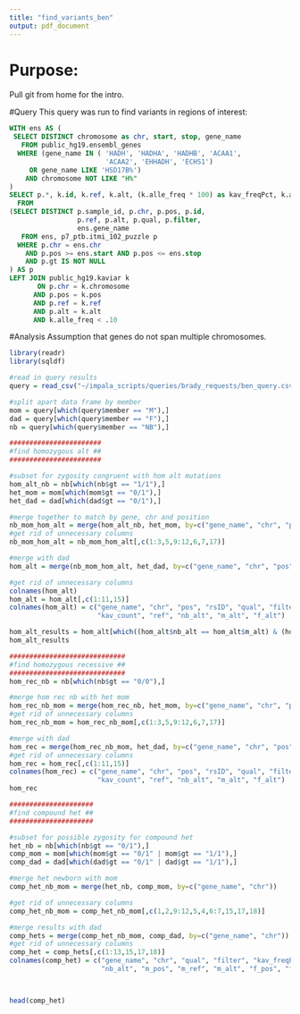 ```yaml
---
title: "find_variants_ben"
output: pdf_document
---
```

# Purpose: 
Pull git from home for the intro. 

#Query
This query was run to find variants in regions of interest: 
```sql
WITH ens AS (
 SELECT DISTINCT chromosome as chr, start, stop, gene_name
   FROM public_hg19.ensembl_genes
  WHERE (gene_name IN ( 'HADH', 'HADHA', 'HADHB', 'ACAA1',
                        'ACAA2', 'EHHADH', 'ECHS1')
     OR gene_name LIKE 'HSD17B%')
    AND chromosome NOT LIKE "H%"
)
SELECT p.*, k.id, k.ref, k.alt, (k.alle_freq * 100) as kav_freqPct, k.alle_cnt as kav_count
  FROM
(SELECT DISTINCT p.sample_id, p.chr, p.pos, p.id,
                 p.ref, p.alt, p.qual, p.filter,
                 ens.gene_name
   FROM ens, p7_ptb.itmi_102_puzzle p
  WHERE p.chr = ens.chr
    AND p.pos >= ens.start AND p.pos <= ens.stop
    AND p.gt IS NOT NULL
) AS p
LEFT JOIN public_hg19.kaviar k
       ON p.chr = k.chromosome
      AND p.pos = k.pos
      AND p.ref = k.ref
      AND p.alt = k.alt
      AND k.alle_freq < .10
```

#Analysis 
Assumption that genes do not span multiple chromosomes. 

```r
library(readr)
library(sqldf)

#read in query results
query = read_csv("~/impala_scripts/queries/brady_requests/ben_query.csv")

#split apart data frame by member
mom = query[which(query$member == "M"),]
dad = query[which(query$member == "F"),]
nb = query[which(query$member == "NB"),]

#######################
#find homozygous alt ##
#######################

#subset for zygosity congruent with hom alt mutations
hom_alt_nb = nb[which(nb$gt == "1/1"),]
het_mom = mom[which(mom$gt == "0/1"),]
het_dad = dad[which(dad$gt == "0/1"),]

#merge together to match by gene, chr and position
nb_mom_hom_alt = merge(hom_alt_nb, het_mom, by=c("gene_name", "chr", "pos"))
#get rid of unnecessary columns
nb_mom_hom_alt = nb_mom_hom_alt[,c(1:3,5,9:12,6,7,17)]

#merge with dad
hom_alt = merge(nb_mom_hom_alt, het_dad, by=c("gene_name", "chr", "pos"))

#get rid of unnecessary columns
colnames(hom_alt)
hom_alt = hom_alt[,c(1:11,15)]
colnames(hom_alt) = c("gene_name", "chr", "pos", "rsID", "qual", "filter", "kav_freqPct", 
                      "kav_count", "ref", "nb_alt", "m_alt", "f_alt")

hom_alt_results = hom_alt[which((hom_alt$nb_alt == hom_alt$m_alt) & (hom_alt$nb_alt == hom_alt$f_alt)),]
hom_alt_results

#############################
#find homozygous recessive ##
#############################
hom_rec_nb = nb[which(nb$gt == "0/0"),]

#merge hom rec nb with het mom
hom_rec_nb_mom = merge(hom_rec_nb, het_mom, by=c("gene_name", "chr", "pos"))
#get rid of unnecessary columns
hom_rec_nb_mom = hom_rec_nb_mom[,c(1:3,5,9:12,6,7,17)]

#merge with dad
hom_rec = merge(hom_rec_nb_mom, het_dad, by=c("gene_name", "chr", "pos"))
#get rid of unnecessary columns
hom_rec = hom_rec[,c(1:11,15)]
colnames(hom_rec) = c("gene_name", "chr", "pos", "rsID", "qual", "filter", "kav_freqPct", 
                      "kav_count", "ref", "nb_alt", "m_alt", "f_alt")
hom_rec

#####################
#find compound het ##
#####################

#subset for possible zygosity for compound het
het_nb = nb[which(nb$gt == "0/1"),]
comp_mom = mom[which(mom$gt == "0/1" | mom$gt == "1/1"),]
comp_dad = dad[which(dad$gt == "0/1" | dad$gt == "1/1"),]

#merge het newborn with mom
comp_het_nb_mom = merge(het_nb, comp_mom, by=c("gene_name", "chr"))

#get rid of unnecessary columns
comp_het_nb_mom = comp_het_nb_mom[,c(1,2,9:12,5,4,6:7,15,17,18)]

#merge results with dad
comp_hets = merge(comp_het_nb_mom, comp_dad, by=c("gene_name", "chr"))
#get rid of unnecessary columns
comp_het = comp_hets[,c(1:13,15,17,18)]
colnames(comp_het) = c("gene_name", "chr", "qual", "filter", "kav_freqPct", "kav_count", "nb_rsID", "nb_pos", "nb_ref", 
                       "nb_alt", "m_pos", "m_ref", "m_alt", "f_pos", "f_ref", "f_alt")



head(comp_het)

```